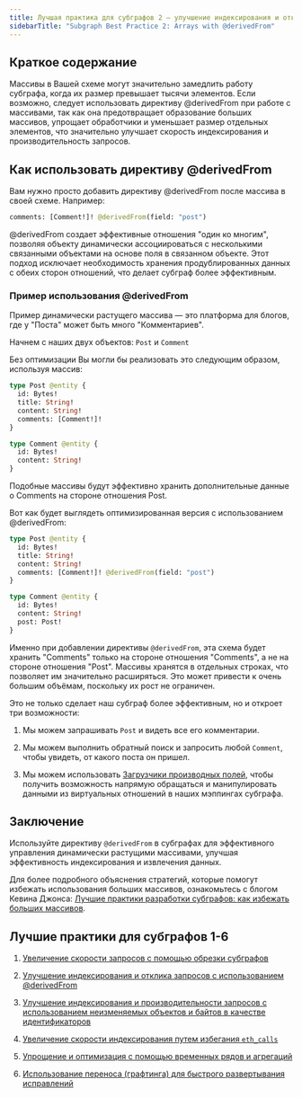 ```yaml
---
title: Лучшая практика для субграфов 2 — улучшение индексирования и отклика на запросы с помощью @derivedFrom
sidebarTitle: "Subgraph Best Practice 2: Arrays with @derivedFrom"
---
```


## Краткое содержание

Массивы в Вашей схеме могут значительно замедлить работу субграфа, когда их размер превышает тысячи элементов. Если возможно, следует использовать директиву @derivedFrom при работе с массивами, так как она предотвращает образование больших массивов, упрощает обработчики и уменьшает размер отдельных элементов, что значительно улучшает скорость индексирования и производительность запросов.

## Как использовать директиву @derivedFrom

Вам нужно просто добавить директиву @derivedFrom после массива в своей схеме. Например:

```graphql
comments: [Comment!]! @derivedFrom(field: "post")
```

@derivedFrom создает эффективные отношения "один ко многим", позволяя объекту динамически ассоциироваться с несколькими связанными объектами на основе поля в связанном объекте. Этот подход исключает необходимость хранения продублированных данных с обеих сторон отношений, что делает субграф более эффективным.

### Пример использования @derivedFrom

Пример динамически растущего массива — это платформа для блогов, где у "Поста" может быть много "Комментариев".

Начнем с наших двух объектов: `Post` и `Comment`

Без оптимизации Вы могли бы реализовать это следующим образом, используя массив:

```graphql
type Post @entity {
  id: Bytes!
  title: String!
  content: String!
  comments: [Comment!]!
}

type Comment @entity {
  id: Bytes!
  content: String!
}
```

Подобные массивы будут эффективно хранить дополнительные данные о Comments на стороне отношения Post.

Вот как будет выглядеть оптимизированная версия с использованием @derivedFrom:

```graphql
type Post @entity {
  id: Bytes!
  title: String!
  content: String!
  comments: [Comment!]! @derivedFrom(field: "post")
}

type Comment @entity {
  id: Bytes!
  content: String!
  post: Post!
}
```

Именно при добавлении директивы `@derivedFrom`, эта схема будет хранить "Comments" только на стороне отношения "Comments", а не на стороне отношения "Post". Массивы хранятся в отдельных строках, что позволяет им значительно расширяться. Это может привести к очень большим объёмам, поскольку их рост не ограничен.

Это не только сделает наш субграф более эффективным, но и откроет три возможности:

1. Мы можем запрашивать `Post` и видеть все его комментарии.

2. Мы можем выполнить обратный поиск и запросить любой `Comment`, чтобы увидеть, от какого поста он пришел.

3. Мы можем использовать [Загрузчики производных полей](/subgraphs/developing/creating/graph-ts/api/#looking-up-derived-entities), чтобы получить возможность напрямую обращаться и манипулировать данными из виртуальных отношений в наших мэппингах субграфа.

## Заключение

Используйте директиву `@derivedFrom` в субграфах для эффективного управления динамически растущими массивами, улучшая эффективность индексирования и извлечения данных.

Для более подробного объяснения стратегий, которые помогут избежать использования больших массивов, ознакомьтесь с блогом Кевина Джонса: [Лучшие практики разработки субграфов: как избежать больших массивов](https://thegraph.com/blog/improve-subgraph-performance-avoiding-large-arrays/).

## Лучшие практики для субграфов 1-6

1. [Увеличение скорости запросов с помощью обрезки субграфов](/subgraphs/cookbook/pruning/)

2. [Улучшение индексирования и отклика запросов с использованием @derivedFrom](/subgraphs/cookbook/derivedfrom/)

3. [Улучшение индексирования и производительности запросов с использованием неизменяемых объектов и байтов в качестве идентификаторов](/subgraphs/cookbook/immutable-entities-bytes-as-ids/)

4. [Увеличение скорости индексирования путем избегания `eth_calls`](/subgraphs/cookbook/avoid-eth-calls/)

5. [Упрощение и оптимизация с помощью временных рядов и агрегаций](/subgraphs/cookbook/timeseries/)

6. [Использование переноса (графтинга) для быстрого развертывания исправлений](/subgraphs/cookbook/grafting-hotfix/)
